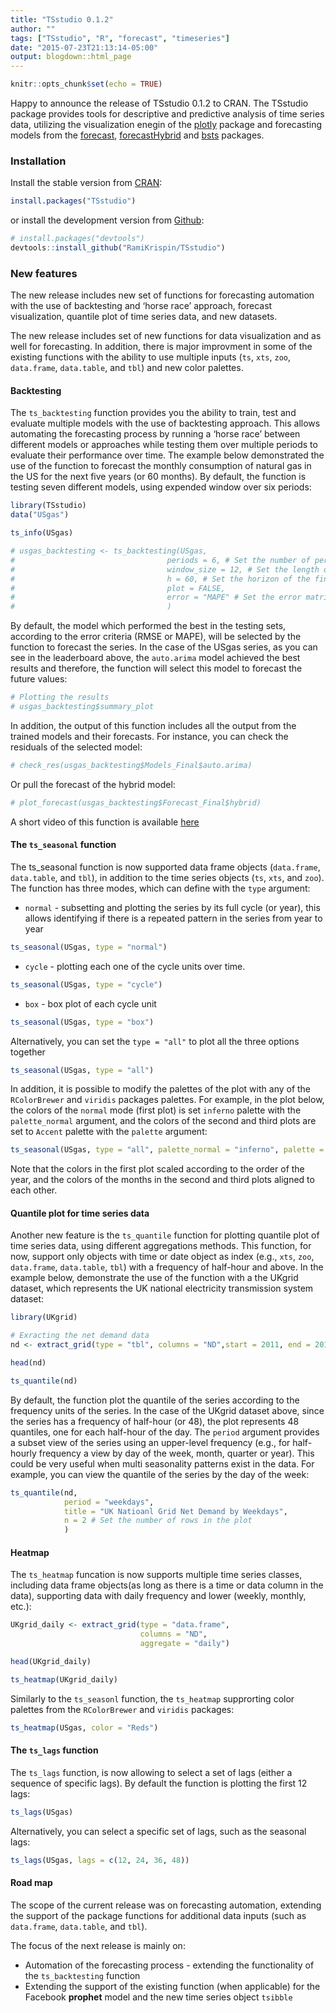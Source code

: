 ```yaml
---
title: "TSstudio 0.1.2"
author: ""
tags: ["TSstudio", "R", "forecast", "timeseries"]
date: "2015-07-23T21:13:14-05:00"
output: blogdown::html_page
---
```


```r
knitr::opts_chunk$set(echo = TRUE)
```

Happy to announce the release of TSstudio 0.1.2 to CRAN. The TSstudio package provides tools for descriptive and predictive analysis of time series data, utilizing the visualization enegin of the [plotly](https://CRAN.R-project.org/package=plotly) package and forecasting models from the [forecast](https://CRAN.R-project.org/package=forecast), [forecastHybrid](https://CRAN.R-project.org/package=forecastHybrid) and [bsts](https://CRAN.R-project.org/package=bsts) packages. 

### Installation

Install the stable version from [CRAN](https://CRAN.R-project.org/package=TSstudio):

``` r
install.packages("TSstudio")
```

or install the development version from [Github](https://github.com/RamiKrispin/TSstudio):

``` r
# install.packages("devtools")
devtools::install_github("RamiKrispin/TSstudio")
```

### New features

The new release includes new set of functions for forecasting automation with the use of backtesting and 'horse race' approach, forecast visualization, quantile plot of time series data, and new datasets.

The new release includes set of new functions for data visualization and as well for forecasting. In addition, there is major improvment in some of the existing functions with the ability to use multiple inputs (`ts`, `xts`, `zoo`, `data.frame`, `data.table`, and `tbl`) and new color palettes.

#### Backtesting

The `ts_backtesting` function provides you the ability to train, test and evaluate multiple models with the use of backtesting approach. This allows automating the forecasting process by running a 'horse race' between different models or approaches while testing them over multiple periods to evaluate their performance over time. The example below demonstrated the use of the function to forecast the monthly consumption of natural gas in the US for the next five years (or 60 months). By default, the function is testing seven different models, using expended window over six periods:

```r
library(TSstudio)
data("USgas")

ts_info(USgas)

# usgas_backtesting <- ts_backtesting(USgas, 
#                                  periods = 6, # Set the number of periods in the backtesting
#                                  window_size = 12, # Set the length of the testing set 
#                                  h = 60, # Set the horizon of the final forecast
#                                  plot = FALSE,
#                                  error = "MAPE" # Set the error matrix
#                                  )


```

By default, the model which performed the best in the testing sets, according to the error criteria (RMSE or MAPE), will be selected by the function to forecast the series. In the case of the USgas series, as you can see in the leaderboard above, the `auto.arima` model achieved the best results and therefore, the function will select this model to forecast the future values:

```r
# Plotting the results
# usgas_backtesting$summary_plot
```

In addition, the output of this function includes all the output from the trained models and their forecasts. For instance, you can check the residuals of the selected model:

```r
# check_res(usgas_backtesting$Models_Final$auto.arima)
```

Or pull the forecast of the hybrid model:

```r
# plot_forecast(usgas_backtesting$Forecast_Final$hybrid)
```


A short video of this function is available [here](https://twitter.com/Rami_Krispin/status/997909832387575808)


#### The `ts_seasonal` function

The ts_seasonal function is now supported data frame objects (`data.frame`, `data.table`, and `tbl`), in addition to the time series objects (`ts`, `xts`, and `zoo`). The function has three modes, which can define with the `type` argument:

* `normal` - subsetting and plotting the series by its full cycle (or year), this allows identifying if there is a repeated pattern in the series from year to year

```r
ts_seasonal(USgas, type = "normal")
```


* `cycle` - plotting each one of the cycle units over time. 

```r
ts_seasonal(USgas, type = "cycle")
```

* `box` - box plot of each cycle unit

```r
ts_seasonal(USgas, type = "box")
```

Alternatively, you can set the `type = "all"` to plot all the three options together 

```r
ts_seasonal(USgas, type = "all")
```

In addition, it is possible to modify the palettes of the plot with any of the `RColorBrewer` and `viridis` packages palettes. For example, in the plot below, the colors of the `normal` mode (first plot) is set `inferno` palette with the `palette_normal` argument, and the colors of the second and third plots are set to `Accent` palette with the `palette` argument:


```r
ts_seasonal(USgas, type = "all", palette_normal = "inferno", palette = "Accent")
```


Note that the colors in the first plot scaled according to the order of the year, and the colors of the months in the second and third plots aligned to each other.

#### Quantile plot for time series data

Another new feature is the `ts_quantile` function for plotting quantile plot of time series data, using different aggregations methods. This function, for now, support only objects with time or date object as index (e.g., `xts`, `zoo`, `data.frame`, `data.table`, `tbl`) with a frequency of half-hour and above. In the example below, demonstrate the use of the function with a the UKgrid dataset, which represents the UK national electricity transmission system dataset:

```r
library(UKgrid)

# Exracting the net demand data
nd <- extract_grid(type = "tbl", columns = "ND",start = 2011, end = 2017) 

head(nd)

ts_quantile(nd)
```

By default, the function plot the quantile of the series according to the frequency units of the series. In the case of the UKgrid dataset above, since the series has a frequency of half-hour (or 48), the plot represents 48 quantiles, one for each half-hour of the day. The `period` argument provides a subset view of the series using an upper-level frequency (e.g., for half-hourly frequency a view by day of the week, month, quarter or year). This could be very useful when multi seasonality patterns exist in the data. For example, you can view the quantile of the series by the day of the week:

```r
ts_quantile(nd, 
            period = "weekdays", 
            title = "UK Natioanl Grid Net Demand by Weekdays",
            n = 2 # Set the number of rows in the plot
            )
```

#### Heatmap

The `ts_heatmap` funcation is now supports multiple time series classes, including data frame objects(as long as there is a time or data column in the data), supporting data with daily frequency and lower (weekly, monthly, etc.):

```r
UKgrid_daily <- extract_grid(type = "data.frame", 
                             columns = "ND",
                             aggregate = "daily")

head(UKgrid_daily)

ts_heatmap(UKgrid_daily)

```


Similarly to the `ts_seasonl` function, the `ts_heatmap` supprorting color palettes from the `RColorBrewer` and `viridis` packages:

```r
ts_heatmap(USgas, color = "Reds")
```

#### The `ts_lags` function

The `ts_lags` function, is now allowing to select a set of lags (either a sequence of specific lags). By default the function is plotting the first 12 lags:

```r
ts_lags(USgas)
```

Alternatively, you can select a specific set of lags, such as the seasonal lags:

```r
ts_lags(USgas, lags = c(12, 24, 36, 48))
```

#### Road map

The scope of the current release was on forecasting automation, extending the support of the package functions for additional data inputs (such as `data.frame`, `data.table`, and `tbl`).

The focus of the next release is mainly on:

* Automation of the forecasting process - extending the functionality of the `ts_backtesting` function
* Extending the support of the existing function (when applicable) for the Facebook **prophet** model and the new time series object `tsibble`








